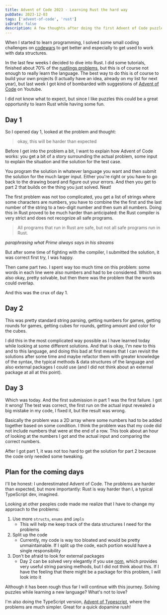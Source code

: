 ```yaml
---
title: Advent of Code 2023 - Learning Rust the hard way
pubDate: 2023-12-03
tags: ['advent-of-code', 'rust']
isDraft: false
description: A few thoughts after doing the first Advent of Code puzzles in a new language
---
```


When I started to learn programming, I solved some small coding challenges on [codewars](https://codewars.com) to get better and especially to get used to work with data structures.

In the last few weeks I decided to dive into Rust. I did some tutorials, finished about 70% of the [rustlings problems](https://github.com/rust-lang/rustlings), but this is of course not enough to really learn the language. The best way to do this is of course to build your own projects (I actually have an idea, already on my list for next year), but last week I got kind of bombarded with suggestions of [Advent of Code](https://adventofcode.com/2023) on Youtube.

I did not know what to expect, but since I like puzzles this could be a great opportunity to learn Rust while having some fun.

## Day 1

So I opened day 1, looked at the problem and thought:

> okay, this will be harder than expected

Before I get into the problem a bit, I want to explain how Advent of Code works: you get a bit of a story surrounding the actual problem, some input to explain the situation and the solution for the test case.

You program the solution in whatever language you want and then submit the solution for the much larger input. Either you're right or you have to go back to the drawing board and figure out your errors. And then you get to part 2 that builds on the thing you just solved. Neat!

The first problem was not too complicated, you get a list of strings where some characters are numbers, you have to combine the the first and the last number of the string to a two-digit number and then sum all numbers. Doing this in Rust proved to be much harder than anticipated: the Rust compiler is very strict and does not recognize all safe programs.

> All programs that run in Rust are safe, but not all safe programs run in Rust.

_paraphrasing what Prime always says in his streams_

But after some time of fighting with the compiler, I submitted the solution, it was correct first try, I was happy.

Then came part two. I spent way too much time on this problem: some words in each line were also numbers and had to be considered. Which was also okay, pretty solvable, but then there was the problem that the words could overlap.

And this was the crux of day 1.

## Day 2

This was pretty standard string parsing, getting numbers for games, getting rounds for games, getting cubes for rounds, getting amount and color for the cubes.

I did this in the most complicated way possible as I have learned today while looking at some different solutions. And that is okay, I'm new to this and to this language, and doing this bad at first means that I can revisit the solutions after some time and maybe refactor them with greater knowledge of the syntax, the typical methods & data structures of the language and also external packages I could use (and I did not think about an external package at all at this point).

## Day 3

Which was today. And the first submission in part 1 was the first failure. I got it wrong! The test was correct, the first run on the actual input revealed a big mistake in my code, I fixed it, but the result was wrong.

Basically the problem was a 2D array where some numbers had to be added together based on some condition. I think the problem was that my code did not include numbers that were at the end of a row. This took about an hour of looking at the numbers I got and the actual input and comparing the correct numbers.

After I got part 1, it was not too hard to get the solution for part 2 because the code only needed some tweaking.

## Plan for the coming days

I'll be honest: I underestimated Advent of Code. The problems are harder than expected, but more importantly: Rust is way harder than I, a typical TypeScript dev, imagined.

Looking at other peoples code made me realize that I have to change my approach to the problems:

1. Use more `structs`, `enums` and `impls`
   - This will help me keep track of the data structures I need for the problems
2. Split up the code
   - Currently, my code is way too bloated and would be pretty unmaintainable. If I split up the code, each portion would have a single responsibility
3. Don't be afraid to look for external packages
   - Day 2 can be solved very elegantly if you use [nom](https://crates.io/crates/nom), which provides very useful string parsing methods, but I did not think about this. If I have the feeling that there might be a package for this problem, I will look into it

Although it has been rough thus far I will continue with this journey. Solving puzzles while learning a new language? What's not to love?

I'm also doing the TypeScript version, [Advent of Typescript](https://typehero.dev/aot-2023), where the problems are much simpler. Great for a quick dopamine rush!
